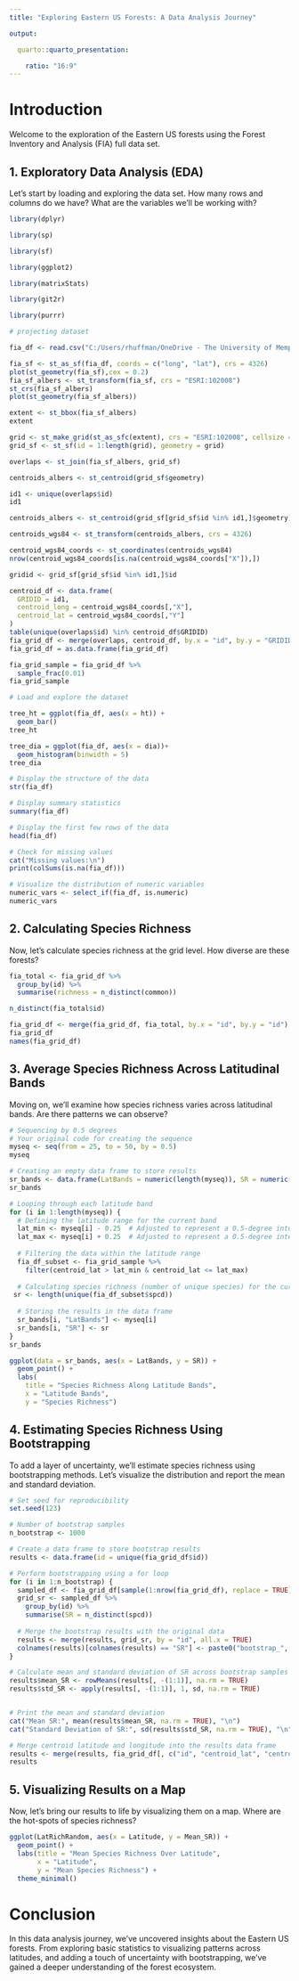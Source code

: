 ```yaml
---
title: "Exploring Eastern US Forests: A Data Analysis Journey"

output:

  quarto::quarto_presentation:

    ratio: "16:9"
---
```


# Introduction

Welcome to the exploration of the Eastern US forests using the Forest Inventory and Analysis (FIA) full data set.

## 1. Exploratory Data Analysis (EDA)

Let's start by loading and exploring the data set. How many rows and columns do we have? What are the variables we'll be working with?

```r

library(dplyr)

library(sp)

library(sf)

library(ggplot2)

library(matrixStats)

library(git2r)

library(purrr)

```


```r

# projecting dataset

fia_df <- read.csv("C:/Users/rhuffman/OneDrive - The University of Memphis/R-programming/Tree_Data_Analaysis/tree_raw_data_with_env_cleaned.csv")

fia_sf <- st_as_sf(fia_df, coords = c("long", "lat"), crs = 4326)
plot(st_geometry(fia_sf),cex = 0.2)
fia_sf_albers <- st_transform(fia_sf, crs = "ESRI:102008")
st_crs(fia_sf_albers)
plot(st_geometry(fia_sf_albers))

extent <- st_bbox(fia_sf_albers)
extent

grid <- st_make_grid(st_as_sfc(extent), crs = "ESRI:102008", cellsize = c(20000,20000), square = TRUE)
grid_sf <- st_sf(id = 1:length(grid), geometry = grid)

overlaps <- st_join(fia_sf_albers, grid_sf)

centroids_albers <- st_centroid(grid_sf$geometry)

id1 <- unique(overlaps$id)
id1

centroids_albers <- st_centroid(grid_sf[grid_sf$id %in% id1,]$geometry)

centroids_wgs84 <- st_transform(centroids_albers, crs = 4326)

centroid_wgs84_coords <- st_coordinates(centroids_wgs84)
nrow(centroid_wgs84_coords[is.na(centroid_wgs84_coords["X"]),])

gridid <- grid_sf[grid_sf$id %in% id1,]$id

centroid_df <- data.frame(
  GRIDID = id1,
  centroid_long = centroid_wgs84_coords[,"X"],
  centroid_lat = centroid_wgs84_coords[,"Y"]
)
table(unique(overlaps$id) %in% centroid_df$GRIDID)
fia_grid_df <- merge(overlaps, centroid_df, by.x = "id", by.y = "GRIDID", all.x = TRUE)
fia_grid_df = as.data.frame(fia_grid_df)

fia_grid_sample = fia_grid_df %>%
  sample_frac(0.01)
fia_grid_sample

```

```r

# Load and explore the dataset

tree_ht = ggplot(fia_df, aes(x = ht)) +
  geom_bar()
tree_ht

tree_dia = ggplot(fia_df, aes(x = dia))+
  geom_histogram(binwidth = 5)
tree_dia

# Display the structure of the data
str(fia_df)

# Display summary statistics
summary(fia_df)

# Display the first few rows of the data
head(fia_df)

# Check for missing values
cat("Missing values:\n")
print(colSums(is.na(fia_df)))

# Visualize the distribution of numeric variables
numeric_vars <- select_if(fia_df, is.numeric)
numeric_vars

```

## 2. Calculating Species Richness

Now, let's calculate species richness at the grid level. How diverse are these forests?

```r

fia_total <- fia_grid_df %>%
  group_by(id) %>%
  summarise(richness = n_distinct(common))

n_distinct(fia_total$id)

fia_grid_df <- merge(fia_grid_df, fia_total, by.x = "id", by.y = "id")
fia_grid_df
names(fia_grid_df)

```

## 3. Average Species Richness Across Latitudinal Bands

Moving on, we'll examine how species richness varies across latitudinal bands. Are there patterns we can observe?

```r

# Sequencing by 0.5 degrees
# Your original code for creating the sequence
myseq <- seq(from = 25, to = 50, by = 0.5)
myseq

# Creating an empty data frame to store results
sr_bands <- data.frame(LatBands = numeric(length(myseq)), SR = numeric(length(myseq)))
sr_bands

# Looping through each latitude band
for (i in 1:length(myseq)) {
  # Defining the latitude range for the current band
  lat_min <- myseq[i] - 0.25  # Adjusted to represent a 0.5-degree interval
  lat_max <- myseq[i] + 0.25  # Adjusted to represent a 0.5-degree interval
  
  # Filtering the data within the latitude range
  fia_df_subset <- fia_grid_sample %>%
    filter(centroid_lat > lat_min & centroid_lat <= lat_max)
  
  # Calculating species richness (number of unique species) for the current band
 sr <- length(unique(fia_df_subset$spcd))
  
  # Storing the results in the data frame
  sr_bands[i, "LatBands"] <- myseq[i]
  sr_bands[i, "SR"] <- sr
}
sr_bands

```

```r

ggplot(data = sr_bands, aes(x = LatBands, y = SR)) +
  geom_point() +
  labs(
    title = "Species Richness Along Latitude Bands",
    x = "Latitude Bands",
    y = "Species Richness")

```

## 4. Estimating Species Richness Using Bootstrapping

To add a layer of uncertainty, we'll estimate species richness using bootstrapping methods. Let's visualize the distribution and report the mean and standard deviation.

```r

# Set seed for reproducibility
set.seed(123)

# Number of bootstrap samples
n_bootstrap <- 1000

# Create a data frame to store bootstrap results
results <- data.frame(id = unique(fia_grid_df$id))

# Perform bootstrapping using a for loop
for (i in 1:n_bootstrap) {
  sampled_df <- fia_grid_df[sample(1:nrow(fia_grid_df), replace = TRUE), ]
  grid_sr <- sampled_df %>%
    group_by(id) %>%
    summarise(SR = n_distinct(spcd))
  
  # Merge the bootstrap results with the original data
  results <- merge(results, grid_sr, by = "id", all.x = TRUE)
  colnames(results)[colnames(results) == "SR"] <- paste0("bootstrap_", i)
}

# Calculate mean and standard deviation of SR across bootstrap samples
results$mean_SR <- rowMeans(results[, -(1:1)], na.rm = TRUE)
results$std_SR <- apply(results[, -(1:1)], 1, sd, na.rm = TRUE)


# Print the mean and standard deviation
cat("Mean SR:", mean(results$mean_SR, na.rm = TRUE), "\n")
cat("Standard Deviation of SR:", sd(results$std_SR, na.rm = TRUE), "\n")

# Merge centroid latitude and longitude into the results data frame
results <- merge(results, fia_grid_df[, c("id", "centroid_lat", "centroid_Long")], by = "id", all.x = TRUE)
results

```

## 5. Visualizing Results on a Map

Now, let's bring our results to life by visualizing them on a map. Where are the hot-spots of species richness?

```r

ggplot(LatRichRandom, aes(x = Latitude, y = Mean_SR)) +
  geom_point() +
  labs(title = "Mean Species Richness Over Latitude",
       x = "Latitude",
       y = "Mean Species Richness") +
  theme_minimal()

```

# Conclusion

In this data analysis journey, we've uncovered insights about the Eastern US forests. From exploring basic statistics to visualizing patterns across latitudes, and adding a touch of uncertainty with bootstrapping, we've gained a deeper understanding of the forest ecosystem.
